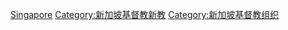 [[Category:各国基督教新教组织|Singapore]]
[[Category:新加坡基督教新教|Category:新加坡基督教新教]]
[[Category:新加坡基督教组织|Category:新加坡基督教组织]]